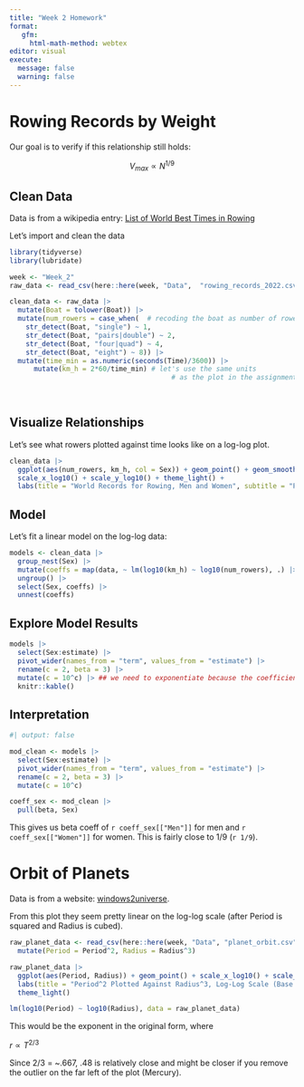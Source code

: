 ```yaml
---
title: "Week 2 Homework"
format:
   gfm:
     html-math-method: webtex
editor: visual
execute: 
  message: false
  warning: false
---
```


# Rowing Records by Weight

Our goal is to verify if this relationship still holds:

$$V_{max} \propto N^{1/9} $$

## Clean Data

Data is from a wikipedia entry: [List of World Best Times in Rowing](https://en.wikipedia.org/wiki/List_of_world_best_times_in_rowing)

Let's import and clean the data

```r
library(tidyverse)
library(lubridate)

week <- "Week_2"
raw_data <- read_csv(here::here(week, "Data",  "rowing_records_2022.csv"))

clean_data <- raw_data |> 
  mutate(Boat = tolower(Boat)) |> 
  mutate(num_rowers = case_when(  # recoding the boat as number of rowers
    str_detect(Boat, "single") ~ 1,
    str_detect(Boat, "pairs|double") ~ 2,
    str_detect(Boat, "four|quad") ~ 4,
    str_detect(Boat, "eight") ~ 8)) |> 
  mutate(time_min = as.numeric(seconds(Time)/3600)) |> 
      mutate(km_h = 2*60/time_min) # let's use the same units 
                                        # as the plot in the assignment
  
  
```
## Visualize Relationships

Let's see what rowers plotted against time looks like on a log-log plot.

```r
clean_data |> 
  ggplot(aes(num_rowers, km_h, col = Sex)) + geom_point() + geom_smooth(method = "lm") + 
  scale_x_log10() + scale_y_log10() + theme_light() + 
  labs(title = "World Records for Rowing, Men and Women", subtitle = "Pulled from wikipedia", caption = paste0("As of ", Sys.Date()))
```
## Model

Let's fit a linear model on the log-log data:

```r

models <- clean_data |> 
  group_nest(Sex) |> 
  mutate(coeffs = map(data, ~ lm(log10(km_h) ~ log10(num_rowers), .) |> broom::tidy())) |> 
  ungroup() |> 
  select(Sex, coeffs) |> 
  unnest(coeffs)

```

## Explore Model Results

```r

models |>
  select(Sex:estimate) |>
  pivot_wider(names_from = "term", values_from = "estimate") |>
  rename(c = 2, beta = 3) |>
  mutate(c = 10^c) |> ## we need to exponentiate because the coefficient from the model is on the log scale
  knitr::kable()
```

## Interpretation

```r
#| output: false

mod_clean <- models |>
  select(Sex:estimate) |>
  pivot_wider(names_from = "term", values_from = "estimate") |>
  rename(c = 2, beta = 3) |>
  mutate(c = 10^c) 

coeff_sex <- mod_clean |> 
  pull(beta, Sex)
```


This gives us beta coeff of `r coeff_sex[["Men"]]` for men and `r coeff_sex[["Women"]]` 
for women. This is fairly close to 1/9 (`r 1/9`).

# Orbit of Planets

Data is from a website: [windows2universe](https://www.windows2universe.org/our_solar_system/planets_orbits_table.html).

From this plot they seem pretty linear on the log-log scale (after Period is squared and Radius is cubed).

```r
raw_planet_data <- read_csv(here::here(week, "Data", "planet_orbit.csv")) |> 
  mutate(Period = Period^2, Radius = Radius^3) 

raw_planet_data |> 
  ggplot(aes(Period, Radius)) + geom_point() + scale_x_log10() + scale_y_log10() +
  labs(title = "Period^2 Plotted Against Radius^3, Log-Log Scale (Base 10)") +
  theme_light()

```

```r
lm(log10(Period) ~ log10(Radius), data = raw_planet_data)
```
This would be the exponent in the original form, where 

$r \propto T^{2/3}$

Since 2/3 = ~.667, .48 is relatively close and might be closer if you remove the
outlier on the far left of the plot (Mercury).
